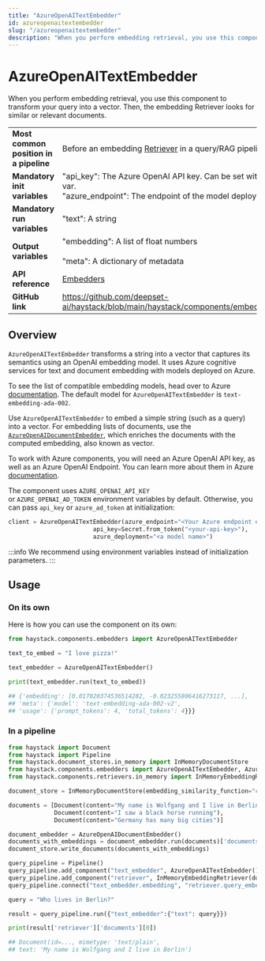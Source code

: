 ```yaml
---
title: "AzureOpenAITextEmbedder"
id: azureopenaitextembedder
slug: "/azureopenaitextembedder"
description: "When you perform embedding retrieval, you use this component to transform your query into a vector. Then, the embedding Retriever looks for similar or relevant documents."
---
```


# AzureOpenAITextEmbedder

When you perform embedding retrieval, you use this component to transform your query into a vector. Then, the embedding Retriever looks for similar or relevant documents.

|  |  |
| --- | --- |
| **Most common position in a pipeline** | Before an embedding [Retriever](../retrievers.mdx)  in a query/RAG pipeline |
| **Mandatory init variables** | "api_key": The Azure OpenAI API key. Can be set with `AZURE_OPENAI_API_KEY` env var.  <br />"azure_endpoint": The endpoint of the model deployed on Azure. |
| **Mandatory run variables** | "text": A string |
| **Output variables** | "embedding":  A list of float numbers  <br /> <br />"meta": A dictionary of metadata |
| **API reference** | [Embedders](/reference/embedders-api) |
| **GitHub link** | https://github.com/deepset-ai/haystack/blob/main/haystack/components/embedders/azure_text_embedder.py |

## Overview

`AzureOpenAITextEmbedder` transforms a string into a vector that captures its semantics using an OpenAI embedding model. It uses Azure cognitive services for text and document embedding with models deployed on Azure.

To see the list of compatible embedding models, head over to Azure [documentation](https://learn.microsoft.com/en-us/azure/ai-services/openai/concepts/models?source=recommendations). The default model for `AzureOpenAITextEmbedder` is `text-embedding-ada-002`.

Use `AzureOpenAITextEmbedder` to embed a simple string (such as a query) into a vector. For embedding lists of documents, use the [`AzureOpenAIDocumentEmbedder`](azureopenaidocumentembedder.mdx), which enriches the documents with the computed embedding, also known as vector.

To work with Azure components, you will need an Azure OpenAI API key, as well as an Azure OpenAI Endpoint. You can learn more about them in Azure [documentation](https://learn.microsoft.com/en-us/azure/ai-services/openai/reference).

The component uses `AZURE_OPENAI_API_KEY` or `AZURE_OPENAI_AD_TOKEN` environment variables by default. Otherwise, you can pass `api_key` or `azure_ad_token` at initialization:

```python
client = AzureOpenAITextEmbedder(azure_endpoint="<Your Azure endpoint e.g. `https://your-company.azure.openai.com/>",
                        api_key=Secret.from_token("<your-api-key>"),
                        azure_deployment="<a model name>")
```

:::info
We recommend using environment variables instead of initialization parameters.
:::

## Usage

### On its own

Here is how you can use the component on its own:

```python
from haystack.components.embedders import AzureOpenAITextEmbedder

text_to_embed = "I love pizza!"

text_embedder = AzureOpenAITextEmbedder()

print(text_embedder.run(text_to_embed))

## {'embedding': [0.017020374536514282, -0.023255806416273117, ...],
## 'meta': {'model': 'text-embedding-ada-002-v2',
## 'usage': {'prompt_tokens': 4, 'total_tokens': 4}}}
```

### In a pipeline

```python
from haystack import Document
from haystack import Pipeline
from haystack.document_stores.in_memory import InMemoryDocumentStore
from haystack.components.embedders import AzureOpenAITextEmbedder, AzureOpenAIDocumentEmbedder
from haystack.components.retrievers.in_memory import InMemoryEmbeddingRetriever

document_store = InMemoryDocumentStore(embedding_similarity_function="cosine")

documents = [Document(content="My name is Wolfgang and I live in Berlin"),
             Document(content="I saw a black horse running"),
             Document(content="Germany has many big cities")]

document_embedder = AzureOpenAIDocumentEmbedder()
documents_with_embeddings = document_embedder.run(documents)['documents']
document_store.write_documents(documents_with_embeddings)

query_pipeline = Pipeline()
query_pipeline.add_component("text_embedder", AzureOpenAITextEmbedder())
query_pipeline.add_component("retriever", InMemoryEmbeddingRetriever(document_store=document_store))
query_pipeline.connect("text_embedder.embedding", "retriever.query_embedding")

query = "Who lives in Berlin?"

result = query_pipeline.run({"text_embedder":{"text": query}})

print(result['retriever']['documents'][0])

## Document(id=..., mimetype: 'text/plain',
## text: 'My name is Wolfgang and I live in Berlin')
```
